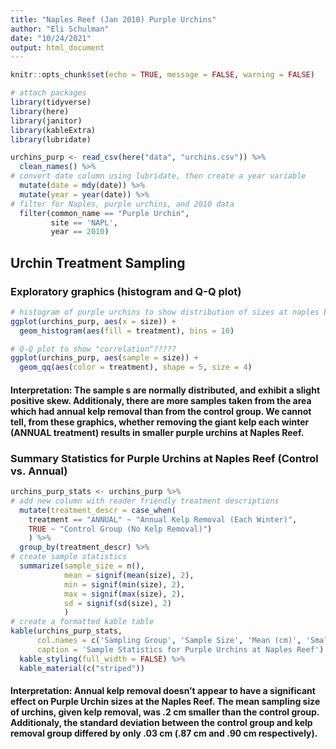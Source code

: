 ```yaml
---
title: "Naples Reef (Jan 2010) Purple Urchins"
author: "Eli Schulman"
date: "10/24/2021"
output: html_document
---
```


```r
knitr::opts_chunk$set(echo = TRUE, message = FALSE, warning = FALSE)

# attach packages
library(tidyverse)
library(here)
library(janitor)
library(kableExtra)
library(lubridate)
```

```r
urchins_purp <- read_csv(here("data", "urchins.csv")) %>% 
  clean_names() %>%  
# convert date column using lubridate, then create a year variable
  mutate(date = mdy(date)) %>% 
  mutate(year = year(date)) %>% 
# filter for Naples, purple urchins, and 2010 data
  filter(common_name == "Purple Urchin", 
         site == 'NAPL',
         year == 2010)
```
## Urchin Treatment Sampling {.tabset .tabset-pills}

### Exploratory graphics (histogram and Q-Q plot)

```r
# histogram of purple urchins to show distribution of sizes at naples between control and annual groups
ggplot(urchins_purp, aes(x = size)) +
  geom_histogram(aes(fill = treatment), bins = 10)

# Q-Q plot to show "correlation"?????
ggplot(urchins_purp, aes(sample = size)) +
  geom_qq(aes(color = treatment), shape = 5, size = 4)

```

#### Interpretation: The sample s are normally distributed, and exhibit a slight positive skew. Additionaly, there are more samples taken from the area which had annual kelp removal than from the control group. We cannot tell, from these graphics, whether removing the giant kelp each winter (ANNUAL treatment) results in smaller purple urchins at Naples Reef.

### Summary Statistics for Purple Urchins at Naples Reef (Control vs. Annual)

```r
urchins_purp_stats <- urchins_purp %>% 
# add new column with reader friendly treatment descriptions
  mutate(treatment_descr = case_when(
    treatment == "ANNUAL" ~ "Annual Kelp Removal (Each Winter)",
    TRUE ~ "Control Group (No Kelp Removal)")
    ) %>% 
  group_by(treatment_descr) %>% 
# create sample statistics
  summarize(sample_size = n(),
            mean = signif(mean(size), 2),
            min = signif(min(size), 2),
            max = signif(max(size), 2),
            sd = signif(sd(size), 2)
            )
# create a formatted kable table 
kable(urchins_purp_stats, 
      col.names = c('Sampling Group', 'Sample Size', 'Mean (cm)', 'Smallest (cm)', 'Largest (cm)', 'Standard Deviation (cm)'),
      caption = 'Sample Statistics for Purple Urchins at Naples Reef') %>% 
  kable_styling(full_width = FALSE) %>% 
  kable_material(c("striped"))
```
#### Interpretation: Annual kelp removal doesn't appear to have a significant effect on Purple Urchin sizes at the Naples Reef. The mean sampling size of urchins, given kelp removal, was .2 cm smaller than the control group. Additionaly, the standard deviation between the control group and kelp removal group differed by only .03 cm (.87 cm and .90 cm respectively).
##


